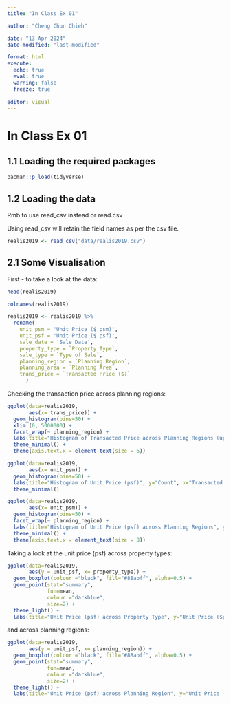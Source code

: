 ```yaml
---
title: "In Class Ex 01"

author: "Cheng Chun Chieh"

date: "13 Apr 2024"
date-modified: "last-modified"

format: html
execute: 
  echo: true
  eval: true
  warning: false
  freeze: true
  
editor: visual
---
```


# In Class Ex 01 

## 1.1 Loading the required packages 

```r
pacman::p_load(tidyverse)
```

## 1.2 Loading the data

Rmb to use read_csv instead or read.csv

Using read_csv will retain the field names as per the csv file.

```r
realis2019 <- read_csv("data/realis2019.csv")
```

## 2.1 Some Visualisation

First - to take a look at the data:

```r
head(realis2019)
```

```r
colnames(realis2019)
```

```r

realis2019 <- realis2019 %>% 
  rename(
    unit_psm = 'Unit Price ($ psm)',
    unit_psf = 'Unit Price ($ psf)',
    sale_date = 'Sale Date',
    property_type = `Property Type`,
    sale_type = `Type of Sale`,
    planning_region = `Planning Region`,
    planning_area = `Planning Area`,
    trans_price = `Transacted Price ($)`
      )
```

Checking the transaction price across planning regions:

```r
ggplot(data=realis2019, 
       aes(x= trans_price)) +
  geom_histogram(bins=50) +
  xlim (0, 5000000) +
  facet_wrap(~ planning_region) +
  labs(title="Histogram of Transacted Price across Planning Regions (up to $5M)", y="Count", x="Transacted Price ($)")+
  theme_minimal() +
  theme(axis.text.x = element_text(size = 6))
```

```r

ggplot(data=realis2019, 
       aes(x= unit_psm)) +
  geom_histogram(bins=50) +
  labs(title="Histogram of Unit Price (psf)", y="Count", x="Transacted Price ($)") +
  theme_minimal()

```

```r
ggplot(data=realis2019, 
       aes(x= unit_psm)) +
  geom_histogram(bins=50) +
  facet_wrap(~ planning_region) +
  labs(title="Histogram of Unit Price (psf) across Planning Regions", y="Count", x="Transacted Price ($)")+
  theme_minimal() +
  theme(axis.text.x = element_text(size = 8))
```

Taking a look at the unit price (psf) across property types:

```r

ggplot(data=realis2019, 
       aes(y = unit_psf, x= property_type)) +
  geom_boxplot(colour ="black", fill="#88abff", alpha=0.5) +
  geom_point(stat="summary",        
             fun=mean,           
             colour ="darkblue",          
             size=2) +
  theme_light() +
  labs(title="Unit Price (psf) across Property Type", y="Unit Price ($psf)", x="Property Type")
```

and across planning regions:

```r

ggplot(data=realis2019, 
       aes(y = unit_psf, x= planning_region)) +
  geom_boxplot(colour ="black", fill="#88abff", alpha=0.5) +
  geom_point(stat="summary",        
             fun=mean,           
             colour ="darkblue",          
             size=2) +
  theme_light() +
  labs(title="Unit Price (psf) across Planning Region", y="Unit Price ($psf)", x="Planning Region")
```
